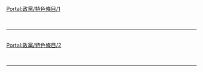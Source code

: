 {{Portal:政黨/box-header|特色條目|Portal:政黨/特色條目|}}

[[Portal:政黨/特色條目/1|Portal:政黨/特色條目/1]]<br> {{Portal:政黨/特色條目/1}} <div style="clear: both"></div><br/><hr/><br/>
[[Portal:政黨/特色條目/2|Portal:政黨/特色條目/2]]<br> {{Portal:政黨/特色條目/2}} <div style="clear: both"></div><br/><hr/><br/>